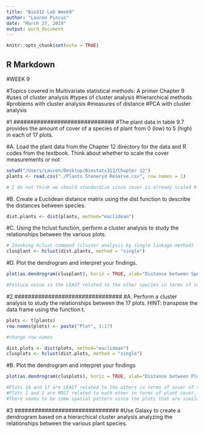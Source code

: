 ---
title: "Bio312 Lab Week9"
author: "Lauren Pincus"
date: "March 27, 2019"
output: word_document
---

```{r setup, include=FALSE}
knitr::opts_chunk$set(echo = TRUE)
```

## R Markdown
#WEEK 9

#Topics covered in Multivariate statistical methods: A primer Chapter 9
#uses of cluster analysis
#types of cluster analysis
#hierarchical methods
#problems with cluster analysis
#measures of distance
#PCA with cluster analysis

##############################
#1
##############################
#The plant data in table 9.7 provides the amount of cover of a species of plant from 0 (low) to 5 (high) in each of 17 plots.

#A. Load the plant data from the Chapter 12 directory for the data and R codes from the textbook. Think about whether to scale the cover measurements or not
```{r}
setwd("/Users/Lauren/Desktop/Biostats312/Chapter 12")
plants <- read.csv("./Plants Steneryd Reserve.csv", row.names = 1)

# I do not think we should standardize since cover is already scaled 0 - 5.
```


#B. Create a Euclidean distance matrix using the dist function to describe the distances between species.
```{r}
dist.plants <- dist(plants, method="euclidean")

```
#C. Using the hclust function, perform a cluster analysis to study the relationships between the various plots. 
  

```{r}
# Invoking hclust command (cluster analysis by single linkage method)   
clusplant <- hclust(dist.plants, method = "single")
```
#D. Plot the dendrogram and interpret your findings.

```{r}
plot(as.dendrogram(clusplant), horiz = TRUE, xlab="Distance between Species", main="Dendrogram based on \n cover of 25 plant species in 17 plots")

#Festuca ovina is the LEAST related to the other species in terms of cover. Allium sp and Geum urbanum are the MOST related in terms of cover.

```
################################
#2
################################
#A. Perform a cluster analysis to study the relationships between the 17 plots. HINT: transpose the data frame using the function t.

```{r}
plots <- t(plants)
row.names(plots) <- paste("Plot", 1:17)

#change row names

dist.plots <- dist(plots, method="euclidean")
clusplots <- hclust(dist.plots, method = "single")
```

#B. Plot the dendrogram and interpret your findings

```{r}
plot(as.dendrogram(clusplots), horiz = TRUE, xlab="Distance between Plots", main="Dendrogram based on \n cover of 25 plant species in 17 plots")

#Plots 16 and 17 are LEAST related to the others in terms of cover of the 25 plant species.
#Plots 1 and 2 are MOST related to each other in terms of plant cover.
#There seems to be some spatial pattern since the plots that are similar in number are also similar in plant species composition (depending on the way that the plots were numbered of course)
```

###############################
#3
###############################
#Use Galaxy to create a dendrogram based on a hierarchical cluster analysis analyzing the relationships between the various plant species.




